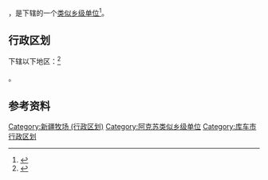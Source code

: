 {{中国乡级行政区|65/29/23/403/000}}

'''{{PAGENAMEBASE}}'''，是{{PRC admin/fullname|65/29/23/403/000|3}}下辖的一个[[类似乡级单位|类似乡级单位]]<ref>{{PRC admin/ref sgc|{{PRC admin/parent|65/29/23/403/000}}}}</ref>。

== 行政区划 ==

{{PAGENAMEBASE}}下辖以下地区：<ref>{{PRC admin/ref sgc|65/29/23/403/000}}</ref>

{{PRC admin/children|65/29/23/403/000}}。

== 参考资料 ==

{{reflist}}

{{库车县行政区划}}
{{新疆行政区划小作品}}

[[Category:新疆牧场_(行政区划)|Category:新疆牧场 (行政区划)]]
[[Category:阿克苏类似乡级单位|Category:阿克苏类似乡级单位]]
[[Category:库车市行政区划|Category:库车市行政区划]]